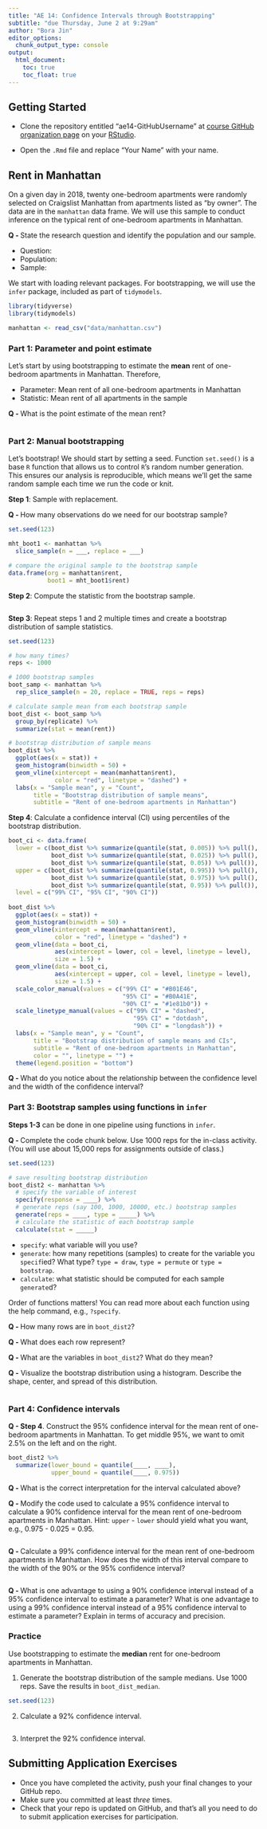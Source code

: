```yaml
---
title: "AE 14: Confidence Intervals through Bootstrapping"
subtitle: "due Thursday, June 2 at 9:29am"
author: "Bora Jin"
editor_options:
  chunk_output_type: console
output: 
  html_document: 
    toc: true
    toc_float: true
---
```


## Getting Started 

- Clone the repository entitled "ae14-GitHubUsername" at [course GitHub organization page](https://github.com/sta199-summer22) on your [RStudio](https://cmgr.oit.duke.edu/containers).

- Open the `.Rmd` file and replace "Your Name" with your name. 

## Rent in Manhattan 

On a given day in 2018, twenty one-bedroom apartments were randomly selected on Craigslist Manhattan from apartments listed as "by owner". The data are in the `manhattan` data frame. We will use this sample to conduct inference on the typical rent of one-bedroom apartments in Manhattan. 

**Q - ** State the research question and identify the population and our sample.

- Question: 
- Population: 
- Sample: 

We start with loading relevant packages. For bootstrapping, we will use the `infer` package, included as part of `tidymodels`.  

```r
library(tidyverse)
library(tidymodels)
```

```r
manhattan <- read_csv("data/manhattan.csv")
```

### Part 1: Parameter and point estimate

Let's start by using bootstrapping to estimate the **mean** rent of 
one-bedroom apartments in Manhattan. Therefore, 

- Parameter: Mean rent of all one-bedroom apartments in Manhattan 
- Statistic: Mean rent of all apartments in the sample 

**Q - ** What is the point estimate of the mean rent?

```r

```

### Part 2: Manual bootstrapping

Let's bootstrap! We should start by setting a seed. Function `set.seed()` is a 
base `R` function that allows us to control `R`'s random number generation. 
This ensures our analysis is reproducible, which means we'll get the same random sample 
each time we run the code or knit.

**Step 1**: Sample with replacement.

**Q - ** How many observations do we need for our bootstrap sample?

```r
set.seed(123)

mht_boot1 <- manhattan %>% 
  slice_sample(n = ___, replace = ___)

# compare the original sample to the bootstrap sample
data.frame(org = manhattan$rent, 
           boot1 = mht_boot1$rent)
```

**Step 2**: Compute the statistic from the bootstrap sample.

```r

```

**Step 3**: Repeat steps 1 and 2 multiple times and create a bootstrap distribution of sample statistics.

```r
set.seed(123)

# how many times? 
reps <- 1000

# 1000 bootstrap samples 
boot_samp <- manhattan %>% 
  rep_slice_sample(n = 20, replace = TRUE, reps = reps)

# calculate sample mean from each bootstrap sample
boot_dist <- boot_samp %>% 
  group_by(replicate) %>% 
  summarize(stat = mean(rent))

# bootstrap distribution of sample means 
boot_dist %>% 
  ggplot(aes(x = stat)) + 
  geom_histogram(binwidth = 50) + 
  geom_vline(xintercept = mean(manhattan$rent), 
             color = "red", linetype = "dashed") +
  labs(x = "Sample mean", y = "Count", 
       title = "Bootstrap distribution of sample means", 
       subtitle = "Rent of one-bedroom apartments in Manhattan")
```

**Step 4**: Calculate a confidence interval (CI) using percentiles of the bootstrap distribution.

```r
boot_ci <- data.frame(
  lower = c(boot_dist %>% summarize(quantile(stat, 0.005)) %>% pull(), 
            boot_dist %>% summarize(quantile(stat, 0.025)) %>% pull(), 
            boot_dist %>% summarize(quantile(stat, 0.05)) %>% pull()), 
  upper = c(boot_dist %>% summarize(quantile(stat, 0.995)) %>% pull(), 
            boot_dist %>% summarize(quantile(stat, 0.975)) %>% pull(), 
            boot_dist %>% summarize(quantile(stat, 0.95)) %>% pull()), 
  level = c("99% CI", "95% CI", "90% CI"))
               
boot_dist %>% 
  ggplot(aes(x = stat)) + 
  geom_histogram(binwidth = 50) + 
  geom_vline(xintercept = mean(manhattan$rent), 
             color = "red", linetype = "dashed") +
  geom_vline(data = boot_ci, 
             aes(xintercept = lower, col = level, linetype = level), 
             size = 1.5) + 
  geom_vline(data = boot_ci, 
             aes(xintercept = upper, col = level, linetype = level), 
             size = 1.5) +
  scale_color_manual(values = c("99% CI" = "#B01E46", 
                                "95% CI" = "#B0A41E", 
                                "90% CI" = "#1e81b0")) + 
  scale_linetype_manual(values = c("99% CI" = "dashed", 
                                   "95% CI" = "dotdash", 
                                   "90% CI" = "longdash")) + 
  labs(x = "Sample mean", y = "Count", 
       title = "Bootstrap distribution of sample means and CIs", 
       subtitle = "Rent of one-bedroom apartments in Manhattan", 
       color = "", linetype = "") + 
  theme(legend.position = "bottom")
```

**Q - ** What do you notice about the relationship between the confidence level 
and the width of the confidence interval? 

### Part 3: Bootstrap samples using functions in `infer`

**Steps 1-3** can be done in one pipeline using functions in `infer`. 

**Q - ** Complete the code chunk below. Use 1000 reps for the in-class activity. (You will use about 15,000 reps for assignments outside of class.)

```r
set.seed(123)

# save resulting bootstrap distribution
boot_dist2 <- manhattan %>%
  # specify the variable of interest
  specify(response = ____) %>%
  # generate reps (say 100, 1000, 10000, etc.) bootstrap samples
  generate(reps = ____, type = _____) %>%
  # calculate the statistic of each bootstrap sample
  calculate(stat = _____)
```

-   `specify`: what variable will you use? 
-   `generate`: how many repetitions (samples) to create for the variable you `specif`ied? What type? `type = draw`, `type = permute` or `type = bootstrap`. 
-   `calculate`: what statistic should be computed for each sample `generate`d?

Order of functions matters! You can read more about each function using the help command, e.g., `?specify`.

**Q - ** How many rows are in `boot_dist2`? 

**Q - ** What does each row represent? 

**Q - ** What are the variables in `boot_dist2`? What do they mean?

**Q -** Visualize the bootstrap distribution using a histogram. Describe the shape, center, and spread of this distribution.

```r

```

### Part 4: Confidence intervals

**Q - Step 4**. Construct the 95% confidence interval for the mean rent of one-bedroom apartments in Manhattan. To get middle 95%, we want to omit 2.5% on the left and on the right.

```r
boot_dist2 %>% 
  summarize(lower_bound = quantile(____, ____), 
            upper_bound = quantile(____, 0.975)) 
```

**Q - ** What is the correct interpretation for the interval calculated above? 

**Q - ** Modify the code used to calculate a 95% confidence interval to calculate a 90% confidence interval for the mean rent of one-bedroom apartments in Manhattan. Hint: `upper` - `lower` should yield what you want, e.g., 0.975 - 0.025 = 0.95. 

```r

```

**Q - ** Calculate a 99% confidence interval for the mean rent of one-bedroom apartments in Manhattan. How does the width of this interval compare to the width of the 90% or the 95% confidence interval?

```r

```

**Q - ** What is one advantage to using a 90% confidence interval instead of a 95% confidence interval to estimate a parameter? What is one advantage to using a 99% confidence interval instead of a 95% confidence interval to estimate a parameter? 
Explain in terms of accuracy and precision. 


### Practice

Use bootstrapping to estimate the **median** rent for one-bedroom apartments in Manhattan.

(1) Generate the bootstrap distribution of the sample medians. Use 1000 reps. Save the results in `boot_dist_median`.

```r
set.seed(123)

```

(2) Calculate a 92% confidence interval. 

```r

```

(3) Interpret the 92% confidence interval. 

## Submitting Application Exercises

- Once you have completed the activity, push your final changes to your GitHub repo. 
- Make sure you committed at least *three* times. 
- Check that your repo is updated on GitHub, and that’s all you need to do to submit application exercises for participation.

